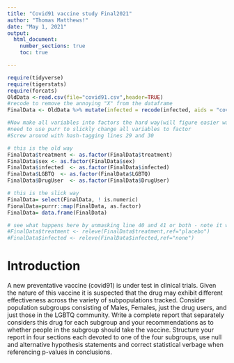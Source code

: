 ```yaml
---
title: "Covid91 vaccine study Final2021"
author: "Thomas Matthews!"
date: "May 1, 2021"
output: 
  html_document:
    number_sections: true
    toc: true

---
```


```r
require(tidyverse)
require(tigerstats)
require(forcats)
OldData <-read.csv(file="covid91.csv",header=TRUE)
#recode to remove the annoying "X" from the dataframe
FinalData <- OldData %>% mutate(infected = recode(infected, aids = "covid", none = "OK" )) %>% select(-one_of("X"))

#Now make all variables into factors the hard way(will figure easier way later) 
#need to use purr to slickly change all variables to factor
#Screw around with hash-tagging lines 29 and 30
```
```r
# this is the old way
FinalData$treatment <- as.factor(FinalData$treatment)
FinalData$sex <- as.factor(FinalData$sex)
FinalData$infected  <- as.factor(FinalData$infected)
FinalData$LGBTQ  <- as.factor(FinalData$LGBTQ)
FinalData$DrugUser  <- as.factor(FinalData$DrugUser)
```
```r
# this is the slick way
FinalData= select(FinalData, ! is.numeric)
FionalData=purrr::map(FinalData, as.factor)
FinalData= data.frame(FinalData)
```
```r
# see what happens here by unmasking line 40 and 41 or both - note it will fail if data not factor 
#FinalData$treatment <- releve(FinalData$treatment,ref="placebo")
#FinalData$infected <- releve(FinalData$infected,ref="none")
```


# Introduction

A new  preventative vaccine (covid91) is under test in clinical trials. Given the nature of this vaccine it is suspected that the drug may exhibit different effectiveness across the variety of subpopulations tracked. Consider population subgroups consisting of Males, Females, just the drug users, and just those in the LGBTQ community. Write a complete report that separately considers this drug for each subgroup and your recommendations as to whether people in the subgroup should take the vaccine. Structure your report in four sections each devoted to one of the four subgroups, use null and alternative hypothesis statements and correct statistical verbage when referencing p-values in conclusions.








